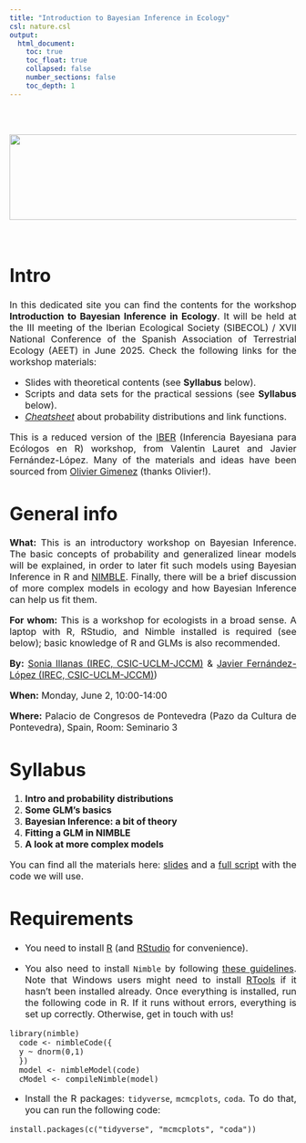 ```yaml
---
title: "Introduction to Bayesian Inference in Ecology"
csl: nature.csl
output: 
  html_document:
    toc: true
    toc_float: true
    collapsed: false
    number_sections: false
    toc_depth: 1
---
```


<style>
body {
text-align: justify}
</style>

<br/>
<br/>
<p align="center">
<img height=150 width=950 src="banner_aeet.png"> </a>
</p>
<font size="3">
<br/>

 
# **Intro**

 In this dedicated site you can find the contents for the workshop **Introduction to Bayesian Inference in Ecology**. It will be held at the III meeting of the Iberian Ecological Society (SIBECOL) / XVII National Conference of the Spanish Association of Terrestrial Ecology (AEET) in June 2025. Check the following links for the workshop materials:
 
* Slides with theoretical contents (see **Syllabus** below).
* Scripts and data sets for the practical sessions (see **Syllabus** below).
* [_Cheatsheet_](https://jabiologo.github.io/web/tutorials/prob_dist_links_merged.pdf) about probability distributions and link functions.

This is a reduced version of the [IBER](https://jabiologo.github.io/web/tutorials/IBER24.html) (Inferencia Bayesiana para Ecólogos en R) workshop, from Valentin Lauret and Javier Fernández-López. Many of the materials and ideas have been sourced from [Olivier Gimenez](https://oliviergimenez.github.io/) (thanks Olivier!).

# **General info**

**What:** This is an introductory workshop on Bayesian Inference. The basic concepts of probability and generalized linear models will be explained, in order to later fit such models using Bayesian Inference in R and [NIMBLE](https://r-nimble.org/). Finally, there will be a brief discussion of more complex models in ecology and how Bayesian Inference can help us fit them.

**For whom:** This is a workshop for ecologists in a broad sense. A laptop with R, RStudio, and Nimble installed is required (see below); basic knowledge of R and GLMs is also recommended.

**By:** [Sonia Illanas (IREC, CSIC-UCLM-JCCM)](https://scholar.google.com/citations?hl=es&user=ew25H7QAAAAJ&view_op=list_works&sortby=pubdate) & [Javier Fernández-López (IREC, CSIC-UCLM-JCCM)](https://scholar.google.com/citations?hl=es&user=v3biyuIAAAAJ&view_op=list_works&sortby=pubdate))

**When:** Monday, June 2, 10:00-14:00

**Where:**  Palacio de Congresos de Pontevedra (Pazo da Cultura de Pontevedra), Spain, Room: Seminario 3

# **Syllabus**

  1. **Intro and probability distributions**
  2. **Some GLM's basics**
  3. **Bayesian Inference: a bit of theory** 
  4. **Fitting a GLM in NIMBLE**
  5. **A look at more complex models**
  
You can find all the materials here: [slides](https://jabiologo.quarto.pub/iber_aeet) and a [full script](https://raw.githubusercontent.com/jabiologo/web/refs/heads/master/tutorials/iber_aeet.R) with the code we will use.

#  **Requirements**

  * You need to install [R](https://cloud.r-project.org/) (and [RStudio](https://posit.co/download/rstudio-desktop/#download) for convenience).

  * You also need to install `Nimble` by following [these guidelines](https://r-nimble.org/download). Note that Windows users might need to install [RTools](https://cran.r-project.org/bin/windows/Rtools/) if it hasn’t been installed already. Once everything is installed, run the following code in R. If it runs without errors, everything is set up correctly. Otherwise, get in touch with us!

```
library(nimble)
  code <- nimbleCode({
  y ~ dnorm(0,1)
  })
  model <- nimbleModel(code)
  cModel <- compileNimble(model)
```

  * Install the R packages: `tidyverse`, `mcmcplots`, `coda`. To do that, you can run the following code:

```
install.packages(c("tidyverse", "mcmcplots", "coda"))
```